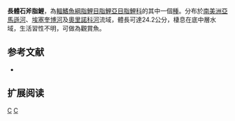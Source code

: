 {{Speciesbox 
| taxon = Triportheus elongatus
| status = NE
| status_system = IUCN3.1
| authority =  [[Günther|Günther]], 1864
| synonyms = *''Chalcinus elongatus''<br /><small>Günther, 1864</small>
*''Chalcinus amazonensis''<br /><small>Miranda Ribeiro, 1941</small>
*''Chalcinus cruzi''<br /><small>Miranda Ribeiro, 1941</small> 
*''Chalcinus elongatus iquitensis''<br /><small>Nakashima, 1941</small>
}}
'''長體石斧脂鯉'''，為[[輻鰭魚綱|輻鰭魚綱]][[脂鯉目|脂鯉目]][[脂鯉亞目|脂鯉亞目]][[脂鯉科|脂鯉科]]的其中一個[[種|種]]。分布於[[南美洲|南美洲]][[亞馬遜河|亞馬遜河]]、[[埃塞奎博河|埃塞奎博河]]及[[奧里諾科河|奧里諾科河]]流域，體長可達24.2公分，棲息在底中層水域，生活習性不明，可做為觀賞魚。

==参考文献==
{{refbegin}}
*{{FishBase_species|genus=Triportheus|species=elongatus|year=2014|month=1}}
{{refend}}

== 扩展阅读 ==
{{refbegin}}
{{wikispecies-inline|Triportheus elongatus|長體石斧脂鯉}}
{{refend}}
{{Taxonbar|from=Q5403468}}

[[Category:觀賞魚|C]]
[[Category:石斧脂鯉屬|C]]


{{魚類小作品}}